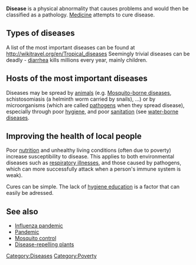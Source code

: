 '''Disease''' is a physical abnormality that causes problems and would then be classified as a pathology. [[Medicine]] attempts to cure disease.

==Types of diseases==
A list of the most important diseases can be found at http://wikitravel.org/en/Tropical_diseases
Seemingly trivial diseases can be deadly - [[diarrhea]] kills millions every year, mainly children.

==Hosts of the most important diseases==
Diseases may be spread by [[animals]] (e.g. [[Mosquito-borne diseases]], schistosomiasis (a helminth worm carried by snails), ...) or by microorganisms (which are called [[pathogens]] when they spread disease), especially through poor [[hygiene]], and poor [[sanitation]] (see [[water-borne diseases]]. 

==Improving the health of local people==
Poor [[nutrition]] and unhealthy living conditions (often due to poverty) increase susceptibility to disease. This applies to both environmental diseases such as [[respiratory illnesses]], and those caused by pathogens, which can more successfully attack when a person's immune system is weak). 

Cures can be simple. The lack of [[hygiene education]] is a factor that can easily be adressed. 

== See also ==
* [[Influenza pandemic]]
* [[Pandemic]]
* [[Mosquito control]]
* [[Disease-repelling plants]]

{{stub}}

[[Category:Diseases]]
[[Category:Poverty]]